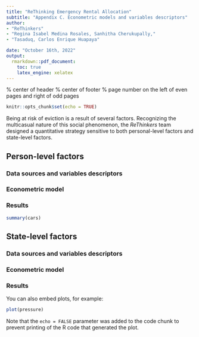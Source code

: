 ```yaml
---
title: "ReThinking Emergency Rental Allocation"
subtitle: "Appendix C. Econometric models and variables descriptors"
author: 
- "ReThinkers"
- "Regina Isabel Medina Rosales, Sanhitha Cherukupally,"
- "Tasaduq, Carlos Enrique Huapaya"

date: "October 16th, 2022"
output: 
  rmarkdown::pdf_document:
    toc: true
    latex_engine: xelatex
---
```


    
\usepackage{fancyhdr}
\pagestyle{fancy}
% center of header
\fancyhead[CO,CE]{Your Document Header}
% center of footer
\fancyfoot[CO,CE]{And this is a fancy footer}
% page number on the left of even pages and right of odd pages
\fancyfoot[LE,RO]{\thepage}

```r
knitr::opts_chunk$set(echo = TRUE)
```

Being at risk of eviction is a result of several factors. Recognizing the multicasual nature of this social phenomenon, the _ReThinkers_ team designed a quantitative strategy sensitive to both personal-level factors and state-level factors. 

## Person-level factors 

### Data sources and variables descriptors  

### Econometric model 

### Results 


```r
summary(cars)
```

## State-level factors 

### Data sources and variables descriptors  

### Econometric model 

### Results


You can also embed plots, for example:

```r
plot(pressure)
```

Note that the `echo = FALSE` parameter was added to the code chunk to prevent printing of the R code that generated the plot.
